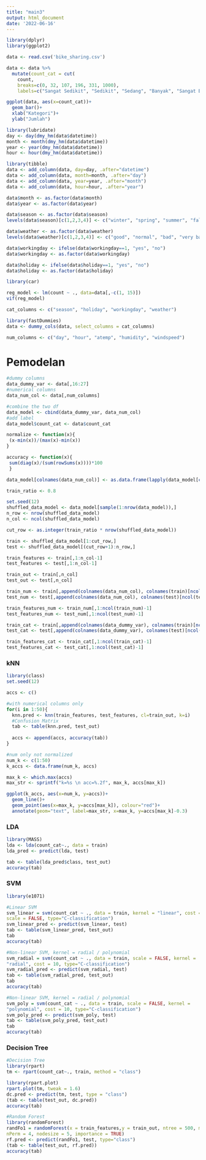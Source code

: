 ```yaml
---
title: "main3"
output: html_document
date: '2022-06-16'
---
```


```r
library(dplyr)
library(ggplot2)
```

```r
data <- read.csv('bike_sharing.csv')
```

```r
data <- data %>% 
  mutate(count_cat = cut(
    count, 
    breaks=c(0, 32, 107, 196, 331, 1000),
    labels=c("Sangat Sedikit", "Sedikit", "Sedang", "Banyak", "Sangat Banyak")))

ggplot(data, aes(x=count_cat))+
  geom_bar()+
  xlab("Kategori")+
  ylab("Jumlah")
```

```r
library(lubridate)
day <- day(dmy_hm(data$datetime))
month <- month(dmy_hm(data$datetime))
year <- year(dmy_hm(data$datetime))
hour <- hour(dmy_hm(data$datetime))

library(tibble)
data <- add_column(data, day=day, .after="datetime")
data <- add_column(data, month=month, .after="day")
data <- add_column(data, year=year, .after="month")
data <- add_column(data, hour=hour, .after="year")

data$month <- as.factor(data$month)
data$year <- as.factor(data$year)
```

```r
data$season <- as.factor(data$season)
levels(data$season)[c(1,2,3,4)] <- c("winter", "spring", "summer", "fall")

data$weather <- as.factor(data$weather)
levels(data$weather)[c(1,2,3,4)] <- c("good", "normal", "bad", "very bad")

data$workingday <- ifelse(data$workingday==1, "yes", "no")
data$workingday <- as.factor(data$workingday)

data$holiday <- ifelse(data$holiday==1, "yes", "no")
data$holiday <- as.factor(data$holiday)
```

```r
library(car)

reg_model <- lm(count ~ ., data=data[,-c(1, 15)])
vif(reg_model)
```

```r
cat_columns <- c("season", "holiday", "workingday", "weather")

library(fastDummies)
data <- dummy_cols(data, select_columns = cat_columns)
```

```r
num_columns <- c("day", "hour", "atemp", "humidity", "windspeed")
```

# Pemodelan

```r
#dummy columns
data_dummy_var <- data[,16:27] 
#numerical columns
data_num_col <- data[,num_columns]

#combine the two df
data_model <- cbind(data_dummy_var, data_num_col)
#add label
data_model$count_cat <- data$count_cat
```

```r
normalize <- function(x){
 (x-min(x))/(max(x)-min(x))
}

accuracy <- function(x){
 sum(diag(x)/(sum(rowSums(x))))*100
 }
```

```r
data_model[colnames(data_num_col)] <- as.data.frame(lapply(data_model[colnames(data_num_col)], normalize))
```

```r
train_ratio <- 0.8

set.seed(12)
shuffled_data_model <- data_model[sample(1:nrow(data_model)),]
n_row <- nrow(shuffled_data_model)
n_col <- ncol(shuffled_data_model)

cut_row <- as.integer(train_ratio * nrow(shuffled_data_model))

train <- shuffled_data_model[1:cut_row,]
test <- shuffled_data_model[(cut_row+1):n_row,]

train_features <- train[,1:n_col-1]
test_features <- test[,1:n_col-1]

train_out <- train[,n_col]
test_out <- test[,n_col]
```

```r
train_num <- train[,append(colnames(data_num_col), colnames(train)[ncol(train)])]
test_num <- test[,append(colnames(data_num_col), colnames(test)[ncol(test)])]

train_features_num <- train_num[,1:ncol(train_num)-1]
test_features_num <- test_num[,1:ncol(test_num)-1]
```

```r
train_cat <- train[,append(colnames(data_dummy_var), colnames(train)[ncol(train)])]
test_cat <- test[,append(colnames(data_dummy_var), colnames(test)[ncol(test)])]

train_features_cat <- train_cat[,1:ncol(train_cat)-1]
test_features_cat <- test_cat[,1:ncol(test_cat)-1]
```

### kNN
```r
library(class)
set.seed(12)

accs <- c()

#with numerical columns only
for(i in 1:50){
  knn.pred <- knn(train_features, test_features, cl=train_out, k=i)
  #Confusion Matrix
  tab <- table(knn.pred, test_out)
  
  accs <- append(accs, accuracy(tab))
}
```

```r
#num only not normalized
num_k <- c(1:50)
k_accs <- data.frame(num_k, accs)

max_k <- which.max(accs)
max_str <- sprintf("k=%s \n acc=%.2f", max_k, accs[max_k])

ggplot(k_accs, aes(x=num_k, y=accs))+
  geom_line()+
  geom_point(aes(x=max_k, y=accs[max_k]), colour="red")+
  annotate(geom="text", label=max_str, x=max_k, y=accs[max_k]-0.3)
```
### LDA
```r
library(MASS)
lda <- lda(count_cat~., data = train)
lda_pred <- predict(lda, test)

tab <- table(lda_pred$class, test_out)
accuracy(tab)
```

### SVM
```r
library(e1071)

#Linear SVM
svm_linear = svm(count_cat ~ ., data = train, kernel = "linear", cost = 10, 
scale = FALSE, type="C-classification")
svm_linear_pred <- predict(svm_linear, test)
tab <- table(svm_linear_pred, test_out)
tab
accuracy(tab)
```

```r
#Non-linear SVM, kernel = radial / polynomial
svm_radial = svm(count_cat ~ ., data = train, scale = FALSE, kernel = 
"radial", cost = 10, type="C-classification")
svm_radial_pred <- predict(svm_radial, test)
tab <- table(svm_radial_pred, test_out)
tab
accuracy(tab)
```
```r
#Non-linear SVM, kernel = radial / polynomial
svm_poly = svm(count_cat ~ ., data = train, scale = FALSE, kernel = 
"polynomial", cost = 10, type="C-classification")
svm_poly_pred <- predict(svm_poly, test)
tab <- table(svm_poly_pred, test_out)
tab
accuracy(tab)
```

### Decision Tree
```r
#Decision Tree
library(rpart)
tm <- rpart(count_cat~., train, method = "class")

library(rpart.plot)
rpart.plot(tm, tweak = 1.6)
dc.pred <- predict(tm, test, type = "class")
(tab <- table(test_out, dc.pred))
accuracy(tab)
```

```r
#Random Forest
library(randomForest)
randFo1 = randomForest(x = train_features,y = train_out, ntree = 500, mtry = 6, 
nPerm = 4, nodesize = 5, importance = TRUE)
rf.pred <- predict(randFo1, test, type="class")
(tab <- table(test_out, rf.pred))
accuracy(tab)
```





